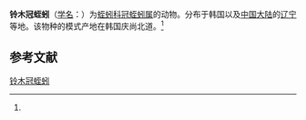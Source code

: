{{Speciesbox
| name = 铃木冠蛭蚓
| status = 
| status_system = 
| image = 
| genus = Stephanodrilus
| species = suzukii
| authority = (Yamaguchi, 1934)<ref name='id10338'>{{cite web| url =http://www.bioinfo.cn/db05/BjdwSpecies.php?action=view&id=10338| title =铃木冠蛭蚓| work =《中国动物物种编目数据库》| publisher =中国科学院微生物研究所| author =中国科学院动物研究所| accessdate =2009-04-16| deadurl =yes| archiveurl =https://web.archive.org/web/20160305034321/http://www.bioinfo.cn/db05/BjdwSpecies.php?action=view&id=10338| archivedate =2016-03-05}}</ref>
}}

'''铃木冠蛭蚓'''（[[学名|学名]]：{{lang|la|''Stephanodrilus suzukii''}}）为[[蛭蚓科|蛭蚓科]][[冠蛭蚓属|冠蛭蚓属]]的动物。分布于韩国以及[[中国大陆|中国大陆]]的[[辽宁|辽宁]]等地。该物种的模式产地在韩国庆尚北道。<ref name='id10338'/>

== 参考文献 ==
{{reflist}}

{{Wikispecies|Stephanodrilus suzukii}}
{{Taxonbar|from=Q15224954}}

[[Category:冠蛭蚓属|铃木冠蛭蚓]]


{{环节动物小作品}}